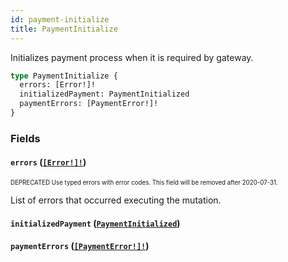 ```yaml
---
id: payment-initialize
title: PaymentInitialize
---
```


Initializes payment process when it is required by gateway.

```graphql
type PaymentInitialize {
  errors: [Error!]!
  initializedPayment: PaymentInitialized
  paymentErrors: [PaymentError!]!
}
```

### Fields

#### `errors` ([`[Error!]!`](/developer/api-reference/objects/error.mdx))

<sub><sup><span className="deprecatedTag">DEPRECATED</span> Use typed errors with error codes. This field will be removed after 2020-07-31.</sup></sub>

List of errors that occurred executing the mutation.

#### `initializedPayment` ([`PaymentInitialized`](/developer/api-reference/objects/payment-initialized.mdx))

#### `paymentErrors` ([`[PaymentError!]!`](/developer/api-reference/objects/payment-error.mdx))
